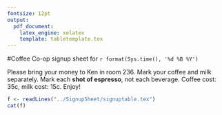 ```yaml
---
fontsize: 12pt
output:
  pdf_document:
    latex_engine: xelatex
    template: tabletemplate.tex
---
```


#Coffee Co-op signup sheet for  `r format(Sys.time(), '%d %B %Y')`

Please bring your money to Ken in room 236. Mark your coffee and milk separately.  Mark each **shot of espresso**, not each beverage.  Coffee cost: 35c, milk cost: 15c. Enjoy!

```r
f <- readLines("../SignupSheet/signuptable.tex")
cat(f)
```

